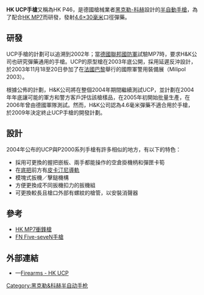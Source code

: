 {{noteTA
|G1=軍事
|G2=長度單位
|G3=Firearms
}}
{{Infobox Weapon
|name= HK UCP手槍
|image=<!-- 檔案不存在 file:/german/hk/ucp/p46.jpg -->
|image_size=250px
|caption=HK UCP最終型號(但不一定是最後的生產型)
|origin= {{flag|Germany}}
|type= [[半自動手槍|半自動手槍]]<li>[[個人防衛武器|個人防衛武器]]
<!-- Type selection -->
|is_ranged=yes
|is_bladed=
|is_explosive=
|is_artillery=
|is_vehicle=
|is_UK=
<!-- Service history -->
|service=
|used_by= 
|wars=
<!-- Production history -->
|designer= [[黑克勒-科赫|黑克勒-科赫]]
|design_date= 2002年
|production_date= 
|number=
|variants= 
<!-- General specifications -->
|weight= 空槍：760克
|length= 200毫米
|part_length= 
|width= 30毫米
|height= 135毫米
|crew=
<!-- Ranged weapon specifications --> 
|cartridge= [[4.6×30mm|4.6×30毫米]]
|caliber= 4.6毫米
|action= [[反沖作用_(槍械)|反沖作用]]<br/>延遲閉鎖槍機<br/>雙動
|rate= 
|mode= 半自動
|velocity= 
|range= 70[[米_(单位)|米]]
|max_range= 
|feed= 20發彈匣
|sights= 固定准星，缺口式照门
}}

'''HK UCP手槍'''又稱為HK P46，是德國槍械業者[[黑克勒-科赫|黑克勒-科赫]]設計的[[半自動手槍|半自動手槍]]，為了配合[[HK_MP7衝鋒槍|HK MP7]]而研發，發射[[4.6×30mm|4.6×30毫米]]口徑彈藥。

== 研發 ==
UCP手槍的計劃可以追溯到2002年；當[[德國聯邦國防軍|德國聯邦國防軍]]試驗MP7時，要求H&K公司也研究彈藥通用的手槍。UCP的原型槍在2003年底公開，採用延遲反沖設計，於2003年11月18至20日參加了在[[法國|法國]][[巴黎|巴黎]]舉行的國際軍警用裝備展（Milipol 2003）。

根據公佈的計劃，H&K公司將在整個2004年期間繼續測試UCP，並計劃在2004年年底讓可能的軍方和警方客戶評估該槍樣品，在2005年初開始批量生產，在2006年曾由德國軍隊測試。然而，H&K公司認為4.6毫米彈藥不適合用於手槍，於2009年決定終止UCP手槍的開發計劃。

== 設計 ==
2004年公布的UCP與P2000系列手槍有許多相似的地方，有以下的特色：

* 採用可更換的握把嵌板、兩手都能操作的空倉掛機柄和彈匣卡筍
* 在[[机匣|底把]]前方有[[皮卡汀尼導軌|皮卡汀尼導軌]]
* 模塊式扳機／擊鎚機構
* 方便更換成不同扳機扣力的扳機組
* 可更換較長且槍口外部有螺紋的槍管，以安裝消聲器

== 參考 ==
* [[HK_MP7衝鋒槍|HK MP7衝鋒槍]]
* [[FN_Five-seveN手槍|FN Five-seveN手槍]]

== 外部連結 ==
* {{zh icon}}—[https://web.archive.org/web/20140728163213/http://world.guns.ru/handguns/hg/de/hk-ucp-e.html-Modern Firearms - HK UCP]

{{HK firearms}}
{{個人防衛武器}}
{{延遲反沖式槍械}}

[[Category:黑克勒&科赫半自动手枪|Category:黑克勒&科赫半自动手枪]]